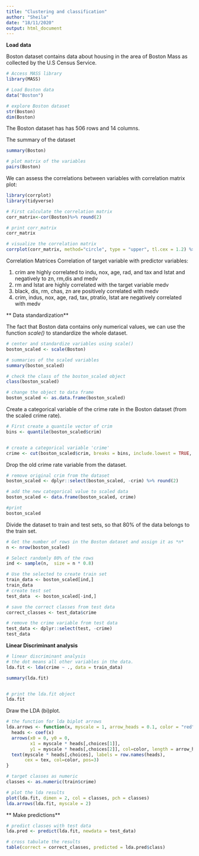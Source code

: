 ```yaml
---
title: "Clustering and classification"
author: "Sheila"
date: "18/11/2020"
output: html_document
---
```

**Load data **

Boston dataset contains data about housing in the area of Boston Mass as collected by the U.S Census Service.
```r
# Access MASS library 
library(MASS)

# Load Boston data
data("Boston")
```

```r
# explore Boston dataset
str(Boston)
dim(Boston)
```
The Boston dataset has has 506 rows and 14 columns. 

The summary of the dataset
```r
summary(Boston)

# plot matrix of the variables
pairs(Boston)

```


We can assess the correlations between variables with correlation matrix plot:

```r
library(corrplot)
library(tidyverse)

# First calculate the correlation matrix 
corr_matrix<-cor(Boston)%>% round(2)

# print corr_matrix
corr_matrix

# visualize the correlation matrix
corrplot(corr_matrix, method="circle", type = "upper", tl.cex = 1.2) %>% round(2)
```

Correlation Matrices
Correlation of target variable with predictor variables:

1. crim are highly correlated to indu, nox, age, rad, and tax and Istat and negatively to zn, rm,dis and medv
2. rm and lstat are highly correlated with the target variable medv
3. black, dis, rm, chas, zn are positively correlated with medv
4. crim, indus, nox, age, rad, tax, ptratio, lstat are negatively correlated with medv


** Data standardization**

The fact that Boston data contains only numerical values, we can use the function *scale()* to standardize the whole dataset.

```r
# center and standardize variables using scale()
boston_scaled <- scale(Boston)

# summaries of the scaled variables
summary(boston_scaled)

# check the class of the boston_scaled object
class(boston_scaled)

# change the object to data frame
boston_scaled <- as.data.frame(boston_scaled)
```

Create a categorical variable of the crime rate in the Boston dataset (from the scaled crime rate).

```r
# First create a quantile vector of crim 
bins <- quantile(boston_scaled$crim)


# create a categorical variable 'crime'
crime <- cut(boston_scaled$crim, breaks = bins, include.lowest = TRUE, label=c("low", "med_low", "med_high", "high")) 
```


Drop the old crime rate variable from the dataset.

```r
# remove original crim from the dataset
boston_scaled <- dplyr::select(boston_scaled, -crim) %>% round(2)

# add the new categorical value to scaled data
boston_scaled <- data.frame(boston_scaled, crime)

#print
boston_scaled 
```


 Divide the dataset to train and test sets, so that 80% of the data belongs to the train set.
```r
# Get the number of rows in the Boston dataset and assign it as *n* 
n <- nrow(boston_scaled)

# Select randomly 80% of the rows
ind <- sample(n,  size = n * 0.8)

# Use the selected to create train set
train_data <- boston_scaled[ind,]
train_data
# create test set 
test_data  <- boston_scaled[-ind,]

# save the correct classes from test data
correct_classes <- test_data$crime

# remove the crime variable from test data
test_data <- dplyr::select(test, -crime)
test_data
```

**Linear Discriminant analysis**

```r

# linear discriminant analysis
# the dot means all other variables in the data.
lda.fit <- lda(crime ~ ., data = train_data) 

summary(lda.fit)


# print the lda.fit object
lda.fit 

```


Draw the LDA (bi)plot.

```r
# the function for lda biplot arrows
lda.arrows <- function(x, myscale = 1, arrow_heads = 0.1, color = "red", tex = 0.75, choices = c(1,2)){
  heads <- coef(x)
  arrows(x0 = 0, y0 = 0, 
         x1 = myscale * heads[,choices[1]], 
         y1 = myscale * heads[,choices[2]], col=color, length = arrow_heads)
  text(myscale * heads[,choices], labels = row.names(heads), 
       cex = tex, col=color, pos=3)
}

# target classes as numeric
classes <- as.numeric(train$crime)

# plot the lda results
plot(lda.fit, dimen = 2, col = classes, pch = classes)
lda.arrows(lda.fit, myscale = 2)
```

** Make predictions**

```r
# predict classes with test data
lda.pred <- predict(lda.fit, newdata = test_data)

# cross tabulate the results
table(correct = correct_classes, predicted = lda.pred$class)
```
